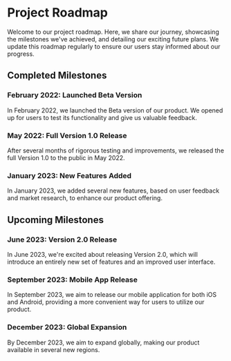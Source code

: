 
# **Project Roadmap**

<OppositeContentTimeline />

Welcome to our project roadmap. Here, we share our journey, showcasing the milestones we've achieved, and detailing our exciting future plans. We update this roadmap regularly to ensure our users stay informed about our progress.

## **Completed Milestones**

### **February 2022: Launched Beta Version**

In February 2022, we launched the Beta version of our product. We opened up for users to test its functionality and give us valuable feedback.

### **May 2022: Full Version 1.0 Release**

After several months of rigorous testing and improvements, we released the full Version 1.0 to the public in May 2022.

### **January 2023: New Features Added**

In January 2023, we added several new features, based on user feedback and market research, to enhance our product offering.

## **Upcoming Milestones**

### **June 2023: Version 2.0 Release**

In June 2023, we're excited about releasing Version 2.0, which will introduce an entirely new set of features and an improved user interface.

### **September 2023: Mobile App Release**

In September 2023, we aim to release our mobile application for both iOS and Android, providing a more convenient way for users to utilize our product.

### **December 2023: Global Expansion**

By December 2023, we aim to expand globally, making our product available in several new regions.
